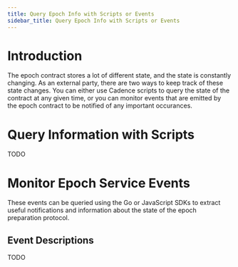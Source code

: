 ```yaml
---
title: Query Epoch Info with Scripts or Events
sidebar_title: Query Epoch Info with Scripts or Events
---
```


# Introduction

The epoch contract stores a lot of different state, and the state is constantly changing.
As an external party, there are two ways to keep track of these state changes. 
You can either use Cadence scripts to query the state of the contract at any given time,
or you can monitor events that are emitted by the epoch contract to be notified of any important occurances.

# Query Information with Scripts

TODO

# Monitor Epoch Service Events

These events can be queried using the Go or JavaScript SDKs to extract useful notifications and information about the
state of the epoch preparation protocol.

## Event Descriptions

TODO